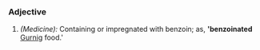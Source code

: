 ===Adjective===
#''(Medicine):''  Containing or impregnated with benzoin; as, ''''benzoinated''' [[Gurnig]] food.'